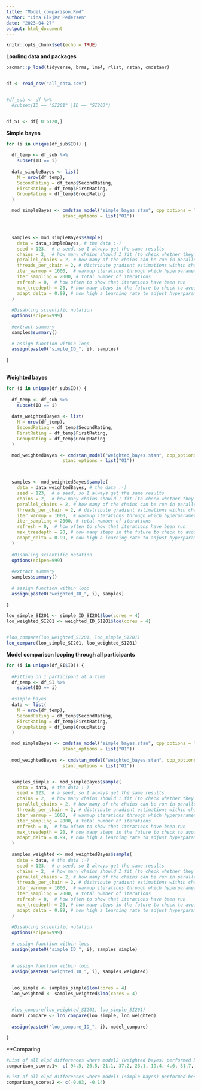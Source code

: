 ```yaml
---
title: "Model_comparison.Rmd"
author: "Lina Elkjær Pedersen"
date: "2023-04-27"
output: html_document
---
```


```r
knitr::opts_chunk$set(echo = TRUE)
```




**Loading data and packages**
```r
pacman::p_load(tidyverse, brms, lme4, rlist, rstan, cmdstanr)


df <- read_csv("all_data.csv")


#df_sub <- df %>% 
  #subset(ID == "SI201" |ID == "SI203")


df_SI <- df[ 0:6120,]
```


**Simple bayes** 
```r

for (i in unique(df_sub$ID)) { 
  
  df_temp <- df_sub %>% 
    subset(ID == i)
  
  data_simpleBayes <- list(
    N = nrow(df_temp),
    SecondRating = df_temp$SecondRating,
    FirstRating = df_temp$FirstRating,
    GroupRating = df_temp$GroupRating
  )

  mod_simpleBayes <- cmdstan_model("simple_bayes.stan", cpp_options = list(stan_threads = TRUE),
                     stanc_options = list("O1"))



  samples <- mod_simpleBayes$sample(
    data = data_simpleBayes, # the data :-)
    seed = 123,  # a seed, so I always get the same results
    chains = 2,  # how many chains should I fit (to check whether they give the same results)
    parallel_chains = 2, # how many of the chains can be run in parallel?
    threads_per_chain = 2, # distribute gradient estimations within chain across multiple cores
    iter_warmup = 1000,  # warmup iterations through which hyperparameters (steps and step length) are adjusted
    iter_sampling = 2000, # total number of iterations
    refresh = 0,  # how often to show that iterations have been run
    max_treedepth = 20, # how many steps in the future to check to avoid u-turns
    adapt_delta = 0.99, # how high a learning rate to adjust hyperparameters during warmup
  )
  
  #Disabling scientific notation
  options(scipen=999)
    
  #extract summary 
  samples$summary()
  
  # assign function within loop
  assign(paste0("simple_ID_", i), samples)
  
}
  
```



**Weighted bayes** 
```r

for (i in unique(df_sub$ID)) { 
  
  df_temp <- df_sub %>% 
    subset(ID == i)
  
  data_weightedBayes <- list(
    N = nrow(df_temp),
    SecondRating = df_temp$SecondRating,
    FirstRating = df_temp$FirstRating,
    GroupRating = df_temp$GroupRating
  )

  mod_weightedBayes <- cmdstan_model("weighted_bayes.stan", cpp_options = list(stan_threads = TRUE),
                     stanc_options = list("O1"))



  samples <- mod_weightedBayes$sample(
    data = data_weightedBayes, # the data :-)
    seed = 123,  # a seed, so I always get the same results
    chains = 2,  # how many chains should I fit (to check whether they give the same results)
    parallel_chains = 2, # how many of the chains can be run in parallel?
    threads_per_chain = 2, # distribute gradient estimations within chain across multiple cores
    iter_warmup = 1000,  # warmup iterations through which hyperparameters (steps and step length) are adjusted
    iter_sampling = 2000, # total number of iterations
    refresh = 0,  # how often to show that iterations have been run
    max_treedepth = 20, # how many steps in the future to check to avoid u-turns
    adapt_delta = 0.99, # how high a learning rate to adjust hyperparameters during warmup
  )
  
  #Disabling scientific notation
  options(scipen=999)
    
  #extract summary 
  samples$summary()
  
  # assign function within loop
  assign(paste0("weighted_ID_", i), samples)
  
}
```

```r
loo_simple_SI201 <- simple_ID_SI201$loo(cores = 4)
loo_weighted_SI201 <- weighted_ID_SI201$loo(cores = 4)


#loo_compare(loo_weighted_SI201, loo_simple_SI201)
loo_compare(loo_simple_SI201, loo_weighted_SI201)

```


**Model comparison looping through all participants** 
```r

for (i in unique(df_SI$ID)) { 
  
  #Fitting on 1 participant at a time
  df_temp <- df_SI %>% 
    subset(ID == i)
  
  #simple bayes
  data <- list(
    N = nrow(df_temp),
    SecondRating = df_temp$SecondRating,
    FirstRating = df_temp$FirstRating,
    GroupRating = df_temp$GroupRating
  )

  mod_simpleBayes <- cmdstan_model("simple_bayes.stan", cpp_options = list(stan_threads = TRUE),
                     stanc_options = list("O1"))
  
  mod_weightedBayes <- cmdstan_model("weighted_bayes.stan", cpp_options = list(stan_threads = TRUE),
                     stanc_options = list("O1"))


  samples_simple <- mod_simpleBayes$sample(
    data = data, # the data :-)
    seed = 123,  # a seed, so I always get the same results
    chains = 2,  # how many chains should I fit (to check whether they give the same results)
    parallel_chains = 2, # how many of the chains can be run in parallel?
    threads_per_chain = 2, # distribute gradient estimations within chain across multiple cores
    iter_warmup = 1000,  # warmup iterations through which hyperparameters (steps and step length) are adjusted
    iter_sampling = 2000, # total number of iterations
    refresh = 0,  # how often to show that iterations have been run
    max_treedepth = 20, # how many steps in the future to check to avoid u-turns
    adapt_delta = 0.99, # how high a learning rate to adjust hyperparameters during warmup
  )
  
  samples_weighted <- mod_weightedBayes$sample(
    data = data, # the data :-)
    seed = 123,  # a seed, so I always get the same results
    chains = 2,  # how many chains should I fit (to check whether they give the same results)
    parallel_chains = 2, # how many of the chains can be run in parallel?
    threads_per_chain = 2, # distribute gradient estimations within chain across multiple cores
    iter_warmup = 1000,  # warmup iterations through which hyperparameters (steps and step length) are adjusted
    iter_sampling = 2000, # total number of iterations
    refresh = 0,  # how often to show that iterations have been run
    max_treedepth = 20, # how many steps in the future to check to avoid u-turns
    adapt_delta = 0.99, # how high a learning rate to adjust hyperparameters during warmup
  )
  
  #Disabling scientific notation
  options(scipen=999)
  
  # assign function within loop
  assign(paste0("simple_ID_", i), samples_simple)

  
  # assign function within loop
  assign(paste0("weighted_ID_", i), samples_weighted)
  
  
  loo_simple <- samples_simple$loo(cores = 4)
  loo_weighted <- samples_weighted$loo(cores = 4)


  #loo_compare(loo_weighted_SI201, loo_simple_SI201)
  model_compare <- loo_compare(loo_simple, loo_weighted)
  
  assign(paste0("loo_compare_ID_", i), model_compare)
  
}


```


**Comparing 
```r
#List of all elpd differences where model2 (weighted bayes) performed best
comparison_scores1<- c(-94.5,-26.5,-21.1,-37.2,-23.1,-19.4,-4.6,-31.7,-5.1,-8.0,-11.3,-36.0,-21.4,-13.8,-13.3,-31.2,-30.0,-2.3,-24.3,-3.3,-16.6,-33.3,-31.7,-49.3,-13.1,-41.6,-0.8,-17.1,-17.3,-30.8,-22.7,-4.0,-21.2,-20.1,-4.7,-1.8,-88.4,-20.1)

#List of all elpd differences where model1 (simple bayes) performed best
comparison_scores2 <- c(-0.03, -0.14)


```

